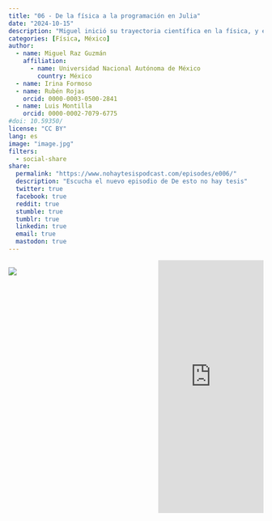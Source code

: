 ```yaml
---
title: "06 - De la física a la programación en Julia"
date: "2024-10-15"
description: "Miguel inició su trayectoria científica en la física, y en su camino, encontró en la programación una herramienta poderosísima que le ha permitido obtener una amplia visión del quehacer científico, y sobretodo del trabajo en comunidad. Acompáñanos a escuchar su historia."
categories: [Física, México]
author: 
  - name: Miguel Raz Guzmán
    affiliation:
      - name: Universidad Nacional Autónoma de México
        country: México
  - name: Irina Formoso
  - name: Rubén Rojas
    orcid: 0000-0003-0500-2841
  - name: Luis Montilla
    orcid: 0000-0002-7079-6775
#doi: 10.59350/
license: "CC BY"
lang: es
image: "image.jpg"
filters:
  - social-share
share:
  permalink: "https://www.nohaytesispodcast.com/episodes/e006/"
  description: "Escucha el nuevo episodio de De esto no hay tesis"
  twitter: true
  facebook: true
  reddit: true
  stumble: true
  tumblr: true
  linkedin: true
  email: true
  mastodon: true
---
```


:::::::::::::: {.columns}

::: {.column width="45%"}
![](image.jpg)
:::
::: {.column width="10%"}
:::
::: {.column width="45%"}
<iframe src="https://castbox.fm/app/castbox/player/id4697760/id744820909?v=8.22.11&autoplay=0&hide_list=1" frameborder="0" width="100%" height="500"></iframe>
:::
:::::::::::::: 
